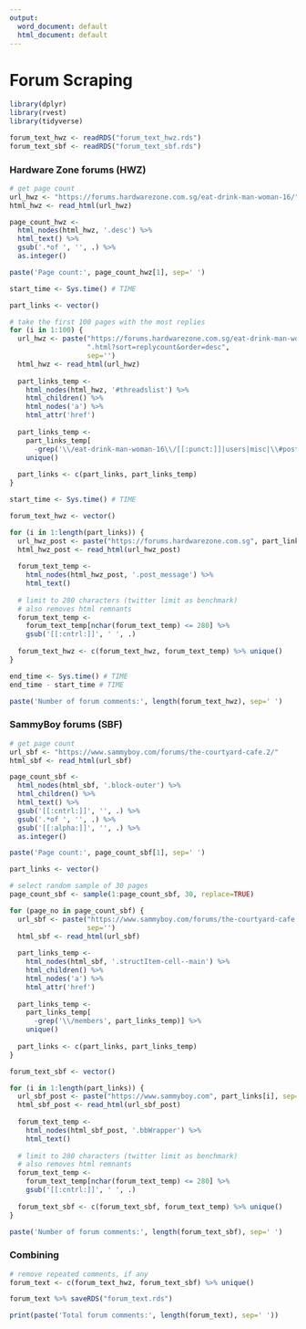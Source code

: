 ---
output:
  word_document: default
  html_document: default
---
# Forum Scraping
```{r, warning=FALSE, message=FALSE}
library(dplyr)
library(rvest)
library(tidyverse)
```
```{r, eval=FALSE}
forum_text_hwz <- readRDS("forum_text_hwz.rds")
forum_text_sbf <- readRDS("forum_text_sbf.rds")
```

### Hardware Zone forums (HWZ)
```{r, eval=FALSE}
# get page count
url_hwz <- "https://forums.hardwarezone.com.sg/eat-drink-man-woman-16/"
html_hwz <- read_html(url_hwz)

page_count_hwz <-
  html_nodes(html_hwz, '.desc') %>%
  html_text() %>%
  gsub('.*of ', '', .) %>%
  as.integer()

paste('Page count:', page_count_hwz[1], sep=' ')
```
```{r, eval=FALSE}
start_time <- Sys.time() # TIME

part_links <- vector()

# take the first 100 pages with the most replies
for (i in 1:100) {
  url_hwz <- paste("https://forums.hardwarezone.com.sg/eat-drink-man-woman-16/index", i,
                   ".html?sort=replycount&order=desc",
                   sep='')
  html_hwz <- read_html(url_hwz)
  
  part_links_temp <-
    html_nodes(html_hwz, '#threadslist') %>% 
    html_children() %>% 
    html_nodes('a') %>%
    html_attr('href')
  
  part_links_temp <- 
    part_links_temp[
      -grep('\\/eat-drink-man-woman-16\\/[[:punct:]]|users|misc|\\#post|\\-\\d\\.html', part_links_temp)] %>%
    unique()
  
  part_links <- c(part_links, part_links_temp)
}
```
```{r, eval=FALSE}
start_time <- Sys.time() # TIME

forum_text_hwz <- vector()

for (i in 1:length(part_links)) {
  url_hwz_post <- paste("https://forums.hardwarezone.com.sg", part_links[i], sep='')
  html_hwz_post <- read_html(url_hwz_post)
  
  forum_text_temp <-
    html_nodes(html_hwz_post, '.post_message') %>%
    html_text()
  
  # limit to 280 characters (twitter limit as benchmark)
  # also removes html remnants
  forum_text_temp <-
    forum_text_temp[nchar(forum_text_temp) <= 280] %>%
    gsub('[[:cntrl:]]', ' ', .)
  
  forum_text_hwz <- c(forum_text_hwz, forum_text_temp) %>% unique()
}

end_time <- Sys.time() # TIME
end_time - start_time # TIME
```
```{r, eval=FALSE}
paste('Number of forum comments:', length(forum_text_hwz), sep=' ')
```

### SammyBoy forums (SBF)
```{r, eval=FALSE}
# get page count
url_sbf <- "https://www.sammyboy.com/forums/the-courtyard-cafe.2/"
html_sbf <- read_html(url_sbf)

page_count_sbf <-
  html_nodes(html_sbf, '.block-outer') %>%
  html_children() %>%
  html_text() %>%
  gsub('[[:cntrl:]]', '', .) %>%
  gsub('.*of ', '', .) %>%
  gsub('[[:alpha:]]', '', .) %>%
  as.integer()

paste('Page count:', page_count_sbf[1], sep=' ')
```
```{r, eval=FALSE}
part_links <- vector()

# select random sample of 30 pages
page_count_sbf <- sample(1:page_count_sbf, 30, replace=TRUE)

for (page_no in page_count_sbf) {
  url_sbf <- paste("https://www.sammyboy.com/forums/the-courtyard-cafe.2/page-", page_no,
                   sep='')
  html_sbf <- read_html(url_sbf)
  
  part_links_temp <-
    html_nodes(html_sbf, '.structItem-cell--main') %>% 
    html_children() %>% 
    html_nodes('a') %>%
    html_attr('href')
  
  part_links_temp <- 
    part_links_temp[
      -grep('\\/members', part_links_temp)] %>%
    unique()
  
  part_links <- c(part_links, part_links_temp)
}
```
```{r, eval=FALSE}
forum_text_sbf <- vector()

for (i in 1:length(part_links)) {
  url_sbf_post <- paste("https://www.sammyboy.com", part_links[i], sep='')
  html_sbf_post <- read_html(url_sbf_post)
  
  forum_text_temp <-
    html_nodes(html_sbf_post, '.bbWrapper') %>%
    html_text()
  
  # limit to 280 characters (twitter limit as benchmark)
  # also removes html remnants
  forum_text_temp <-
    forum_text_temp[nchar(forum_text_temp) <= 280] %>%
    gsub('[[:cntrl:]]', ' ', .)
  
  forum_text_sbf <- c(forum_text_sbf, forum_text_temp) %>% unique()
}
```
```{r, eval=FALSE}
paste('Number of forum comments:', length(forum_text_sbf), sep=' ')
```

### Combining
```{r, eval=FALSE}
# remove repeated comments, if any
forum_text <- c(forum_text_hwz, forum_text_sbf) %>% unique()

forum_text %>% saveRDS("forum_text.rds")

print(paste('Total forum comments:', length(forum_text), sep=' '))
```


